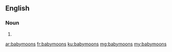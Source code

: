 ==English==

===Noun===
{{head|en}}

# {{plural of|babymoon}}

[[ar:babymoons]]
[[fr:babymoons]]
[[ku:babymoons]]
[[mg:babymoons]]
[[my:babymoons]]